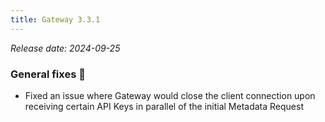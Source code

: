 ```yaml
---
title: Gateway 3.3.1
---
```


*Release date:  2024-09-25*

### General fixes 🔨

- Fixed an issue where Gateway would close the client connection upon receiving certain API Keys in parallel of the initial Metadata Request